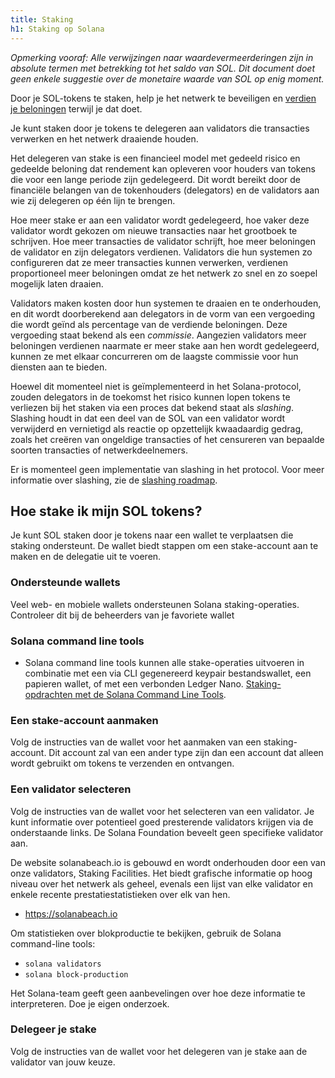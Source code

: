 ```yaml
---
title: Staking
h1: Staking op Solana
---
```


_Opmerking vooraf: Alle verwijzingen naar waardevermeerderingen zijn in absolute
termen met betrekking tot het saldo van SOL. Dit document doet geen enkele
suggestie over de monetaire waarde van SOL op enig moment._

Door je SOL-tokens te staken, help je het netwerk te beveiligen en
[verdien je beloningen](https://docs.anza.xyz/implemented-proposals/staking-rewards)
terwijl je dat doet.

Je kunt staken door je tokens te delegeren aan validators die transacties
verwerken en het netwerk draaiende houden.

Het delegeren van stake is een financieel model met gedeeld risico en gedeelde
beloning dat rendement kan opleveren voor houders van tokens die voor een lange
periode zijn gedelegeerd. Dit wordt bereikt door de financiële belangen van de
tokenhouders (delegators) en de validators aan wie zij delegeren op één lijn te
brengen.

Hoe meer stake er aan een validator wordt gedelegeerd, hoe vaker deze validator
wordt gekozen om nieuwe transacties naar het grootboek te schrijven. Hoe meer
transacties de validator schrijft, hoe meer beloningen de validator en zijn
delegators verdienen. Validators die hun systemen zo configureren dat ze meer
transacties kunnen verwerken, verdienen proportioneel meer beloningen omdat ze
het netwerk zo snel en zo soepel mogelijk laten draaien.

Validators maken kosten door hun systemen te draaien en te onderhouden, en dit
wordt doorberekend aan delegators in de vorm van een vergoeding die wordt geïnd
als percentage van de verdiende beloningen. Deze vergoeding staat bekend als een
_commissie_. Aangezien validators meer beloningen verdienen naarmate er meer
stake aan hen wordt gedelegeerd, kunnen ze met elkaar concurreren om de laagste
commissie voor hun diensten aan te bieden.

Hoewel dit momenteel niet is geïmplementeerd in het Solana-protocol, zouden
delegators in de toekomst het risico kunnen lopen tokens te verliezen bij het
staken via een proces dat bekend staat als _slashing_. Slashing houdt in dat een
deel van de SOL van een validator wordt verwijderd en vernietigd als reactie op
opzettelijk kwaadaardig gedrag, zoals het creëren van ongeldige transacties of
het censureren van bepaalde soorten transacties of netwerkdeelnemers.

Er is momenteel geen implementatie van slashing in het protocol. Voor meer
informatie over slashing, zie de
[slashing roadmap](https://docs.anza.xyz/proposals/optimistic-confirmation-and-slashing#slashing-roadmap).

## Hoe stake ik mijn SOL tokens?

Je kunt SOL staken door je tokens naar een wallet te verplaatsen die staking
ondersteunt. De wallet biedt stappen om een stake-account aan te maken en de
delegatie uit te voeren.

### Ondersteunde wallets

Veel web- en mobiele wallets ondersteunen Solana staking-operaties. Controleer
dit bij de beheerders van je favoriete wallet

### Solana command line tools

- Solana command line tools kunnen alle stake-operaties uitvoeren in combinatie
  met een via CLI gegenereerd keypair bestandswallet, een papieren wallet, of
  met een verbonden Ledger Nano.
  [Staking-opdrachten met de Solana Command Line Tools](https://docs.anza.xyz/cli/examples/delegate-stake).

### Een stake-account aanmaken

Volg de instructies van de wallet voor het aanmaken van een staking-account. Dit
account zal van een ander type zijn dan een account dat alleen wordt gebruikt om
tokens te verzenden en ontvangen.

### Een validator selecteren

Volg de instructies van de wallet voor het selecteren van een validator. Je kunt
informatie over potentieel goed presterende validators krijgen via de
onderstaande links. De Solana Foundation beveelt geen specifieke validator aan.

De website solanabeach.io is gebouwd en wordt onderhouden door een van onze
validators, Staking Facilities. Het biedt grafische informatie op hoog niveau
over het netwerk als geheel, evenals een lijst van elke validator en enkele
recente prestatiestatistieken over elk van hen.

- https://solanabeach.io

Om statistieken over blokproductie te bekijken, gebruik de Solana command-line
tools:

- `solana validators`
- `solana block-production`

Het Solana-team geeft geen aanbevelingen over hoe deze informatie te
interpreteren. Doe je eigen onderzoek.

### Delegeer je stake

Volg de instructies van de wallet voor het delegeren van je stake aan de
validator van jouw keuze.
